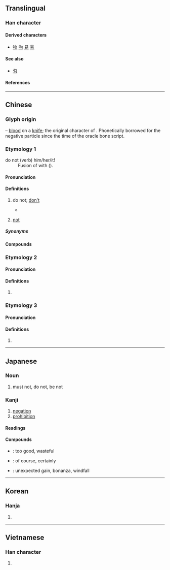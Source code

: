 {{character info/new}}
==Translingual==

===Han character===
{{Han char|rn=20|rad=勹|as=02|sn=4|four=27220|canj=PHH|ids=⿹勹⿰丿丿}}

====Derived characters====
* [[物]] [[吻]] [[易]] [[昜]]

====See also====
* {{l|mul|匆}} [[匁]]

====References====
{{Han ref|kx=0150.240|dkj=02501|dj=0339.140|hdz=10255.020|uh=52FF}}

----

==Chinese==
{{zh-forms|alt=伐-Wu}}

===Glyph origin===
{{Han etym}}
{{liushu|p}} – [[blood]] on a [[knife]]; the original character of {{och-l|刎|to cut}}. Phonetically borrowed for the negative particle since the time of the oracle bone script.

===Etymology 1===
; do not (verb) him/her/it!
: Fusion of {{och-l|毋|should not; don't!}} with {{och-l|之|''third-person pronoun''}} ({{zh-ref|Schuessler, 2007}}). 

====Pronunciation====
{{zh-pron
|m=wù
|c=mat6
|h=pfs=vu̍t;gd=vud6
|mn=bu̍t
|mn-t=bhug4/mug4
|w=5veq
|mc=y
|oc=y
|cat=adv
}}

====Definitions====
{{zh-hanzi}}

# {{lb|zh|literary|or|formal|imperative}} do not; [[don't]]
#: {{zh-x|請 勿 吸煙|no smoking (''lit.'' please '''do not''' smoke)}}
#* {{zh-x|己 所 不 欲，勿 施 於 人。|What you do not want done to yourself, '''do not''' do to others.|ref=Analects}}
# {{lb|zh|literary|or|Wu}} [[not]]
#: {{zh-x|齊 侯 欲 勿 許。|Duke Ling of Qi wanted to '''not''' agree.|ref=Zuozhuan}}

=====Synonyms=====
{{zh-dial|別}}
{{zh-dial|不}}

====Compounds====
{{zh-der|四勿|得勿|勿枉勿縱|勿勿|勿里洞|勿藥|勿藥而愈|密勿|勿失良機|勿忘草|勿罔|寧缺勿濫|勿藥有喜|厥疾勿瘳|密勿從事|切勿|少安勿躁|潛龍勿用|直言勿諱|早占勿藥|窮寇勿追|格殺勿論|雖休勿休|高枕勿憂|過勿憚改|河水勿犯井水|三句勿離本行|三勿罷，四勿休|三鈿勿作兩鈿|天勿怕，地勿怕|日勿做，夜摸索|勿……勿要銅鈿|勿怕兇，獨怕窮|勿怕笨，只怕混|勿管三七廿一|烏勿三，白勿四|風勿搖，水勿動|一心勿能兩用|一動勿如一靜|一客勿煩兩主}}

===Etymology 2===

====Pronunciation====
{{zh-pron
|mn=mài
|mn-t=mai3
|cat=v
}}

====Definitions====
{{zh-hanzi}}

# {{lb|zh|Min Nan}} {{zh-alt-form|莫*|(imperative) do not; [[don't]]}}

===Etymology 3===

====Pronunciation====
{{zh-pron
|m=mò
|cat=v
}}

====Definitions====
{{zh-hanzi}}

# {{zh-only|卹勿}}

----

==Japanese==

===Noun===
{{ja-noun|ぶつ}}

{{ja-noun|もち}}

# must not, do not, be not

===Kanji===
{{ja-kanji|grade=|rs=勹02}}

# [[negation]]
# [[prohibition]]

====Readings====
{{ja-readings
|goon=もち
|kanon=ぶつ
|on=ぼつ
|kun=なか-れ, なし-
}}

====Compounds====
* {{ja-r|勿体無い|もったいない}}: too good, wasteful
* {{ja-r|勿論|もちろん}}: of course, certainly
* {{ja-r|勿怪の幸い|もっけ の さいわい}}: unexpected gain, bonanza, windfall

----

==Korean==

===Hanja===
{{ko-hanja|hangeul=[[물]], [[몰]]|rv=mul, mol|mr=mul, mol}}

# {{rfdef|ko|sort=勹02}}

----

==Vietnamese==

===Han character===
{{vi-readings|reading=[[vật]], [[vặt]], [[vất]]|rs=勹02}}

# {{rfdef|vi|sort=勹02}}